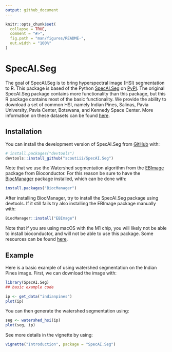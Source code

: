 ```yaml
---
output: github_document
---
```


<!-- README.md is generated from README.Rmd. Please edit that file -->

```r
knitr::opts_chunk$set(
  collapse = TRUE,
  comment = "#>",
  fig.path = "man/figures/README-",
  out.width = "100%"
)
```

# SpecAI.Seg

<!-- badges: start -->
<!-- badges: end -->

The goal of SpecAI.Seg is to bring hyperspectral image (HSI) segmentation to R.
This package is based of the Python [SpecAI.Seg](https://github.com/lanl/SpecAI.Seg)
on [PyPI](https://pypi.org/project/SpecAI.Seg/).
The original SpecAI.Seg package contains more functionality than this package,
but this R package contains most of the basic functionality.
We provide the ability to download a set of common HSI, namely Indian Pines,
Salinas, Pavia University, Pavia Center, Botswana, and Kennedy Space Center.
More information on these datasets can be found [here](https://www.ehu.eus/ccwintco/index.php?title=Hyperspectral_Remote_Sensing_Scenes).

## Installation

You can install the development version of SpecAI.Seg from [GitHub](https://github.com/) with:

``` r
# install.packages("devtools")
devtools::install_github("scoutiii/SpecAI.Seg")
```

Note that we use the Watershed segmentation algorithm from the [EBImage](https://bioconductor.org/packages/release/bioc/html/EBImage.html) package
from Bioconductor.
For this reason be sure to have the [BiocManager](https://www.bioconductor.org/install/)
package installed, which can be done with:

``` r
install.packages("BiocManager")
```

After installing BiocManager, try to install the SpecAI.Seg package using devtools.
If it still fails try also installing the EBImage package manually with:

``` r
BiocManager::install("EBImage")
```

Note that if you are using macOS with the M1 chip, you will likely not be able
to install bioconductor, and will not be able to use this package.
Some resources can be found [here](https://support.bioconductor.org/p/9137290/).

## Example

Here is a basic example of using watershed segmentation on the Indian Pines image.
First, we can download the image with:
```r
library(SpecAI.Seg)
## basic example code

ip <- get_data("indianpines")
plot(ip)
```

You can then generate the watershed segmentation using:

```r
seg <- watershed_hsi(ip)
plot(seg, ip)
```

See more details in the vignette by using:

```r
vignette("Introduction", package = "SpecAI.Seg")
```

